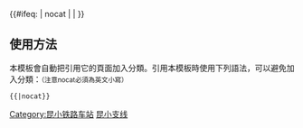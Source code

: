 {{鐵道路線|
| 模板名稱 = 昆小线
| 名稱 = [[昆小铁路|昆小支线]]
| 代表色 = #0033c9
| Logo = [[File:China Railways.svg|17px]]
| 背景顏色 = #FFFFFF
| 車站列表 = [[昆明北站|昆明北]] - [[黑土凹站|黑土凹]] - [[杨方凹站|杨方凹]] - [[小石坝站|小石坝]]
}}
<includeonly>{{#ifeq: {{{1}}} | nocat | <!--空--> | [[Category:昆小铁路车站]] }}</includeonly><noinclude>

==使用方法==
本模板會自動把引用它的頁面加入分類。引用本模板時使用下列語法，可以避免加入分類：<small>（注意nocat必須為英文小寫）</small>
 <nowiki>{{</nowiki>{{PAGENAME}}<nowiki>|nocat}}</nowiki>
[[Category:中國鐵路路線模板|昆小支线]]

</noinclude>
